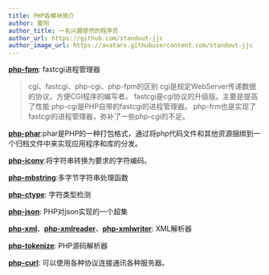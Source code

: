 ```yaml
---
title: PHP各模块简介
author: 夏阳
author_title: 一名兴趣使然的程序员
author_url: https://github.com/standout-jjc
author_image_url: https://avatars.githubusercontent.com/standout-jjc
---
```


**[php-fpm](https://www.php.net/manual/zh/install.fpm.php)**: fastcgi进程管理器

> cgi、fastcgi、php-cgi、php-fpm的区别
> cgi是规定WebServer传递数据的协议，方便CGI程序的编写者。
> fastcgi是cgi协议的升级版。主要是提高了性能
> php-cgi是PHP自带的fastcgi的进程管理器。
> php-frm也是实现了fastcgi的进程管理器，弥补了一些php-cgi的不足。

**[php-phar](https://www.php.net/manual/zh/book.phar.php)**:phar是PHP的一种打包格式，通过将php代码文件和其他资源捆绑到一个归档文件中来实现应用程序和库的分发。

**[php-iconv](https://www.php.net/manual/zh/function.iconv)**:将字符串转换为要求的字符编码。

**[php-mbstring](https://www.php.net/manual/zh/book.mbstring.php)**:多字节字符串处理函数

**[php-ctype](https://www.php.net/manual/zh/book.ctype)**: 字符类型检测

**[php-json](https://www.php.net/manual/zh/book.json)**: PHP对json实现的一个超集

**[php-xml](https://www.php.net/manual/zh/book.xml.php)**、**[php-xmlreader](https://www.php.net/manual/zh/intro.xmlreader.php)**、**[php-xmlwriter](https://www.php.net/manual/zh/intro.xmlwriter.php)**: XML解析器

**[php-tokenize](https://www.php.net/manual/zh/book.tokenizer.php)**: PHP源码解析器

**[php-curl](https://www.php.net/manual/zh/book.curl.php)**: 可以使用各种协议连接通讯各种服务器。